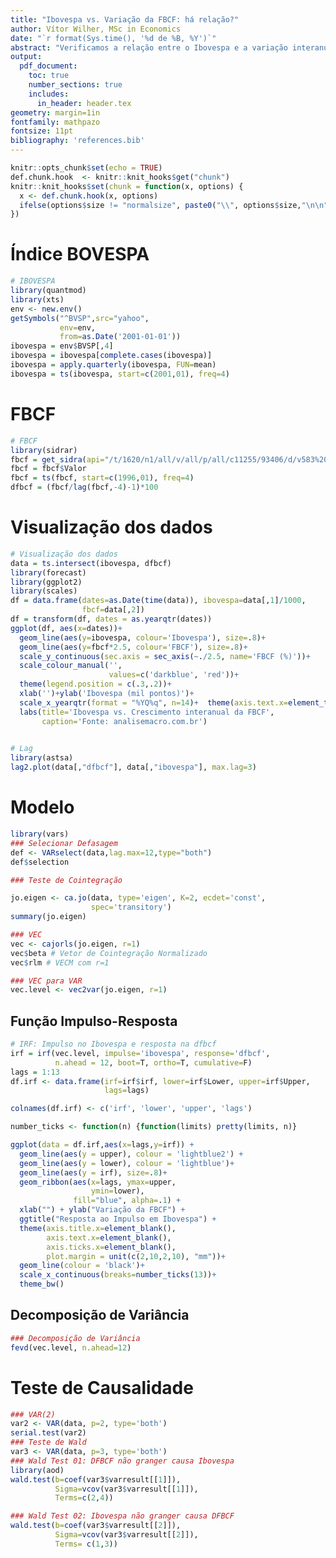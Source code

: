 ---
title: "Ibovespa vs. Variação da FBCF: há relação?"
author: Vítor Wilher, MSc in Economics
date: "`r format(Sys.time(), '%d de %B, %Y')`"
abstract: "Verificamos a relação entre o Ibovespa e a variação interanual da Formação Bruta de Capital Fixo (FBCF) por meio da estimação de um Vetor de Correção de Erros (VEC). Fazemos a análise das funções impulso-resposta e da decomposição de variância a partir do modelo estimado. Ademais, também aplicamos o procedimento de Toda-Yamamoto de modo a investigar causalidade. Os resultados encontrados sugerem que um choque no Ibovespa tem um efeito positivo na variação interanual da FBCF, aumentando a mesma em mais de 3 pontos percentuais após três trimestres. A decomposição de variância, por seu turno, revela que cerca de 30% da variância da variação interanual da FBCF é explicada pelo Ibovespa, passados 12 trimestres. Por fim, o teste de precedência temporal sugere que o Ibovespa ajuda a explicar a variação da FBCF, enquanto não encontramos evidências no caso contrário."
output: 
  pdf_document:
    toc: true
    number_sections: true
    includes:
      in_header: header.tex
geometry: margin=1in
fontfamily: mathpazo
fontsize: 11pt
bibliography: 'references.bib'
---


```{r setup, include=FALSE}
knitr::opts_chunk$set(echo = TRUE)
def.chunk.hook  <- knitr::knit_hooks$get("chunk")
knitr::knit_hooks$set(chunk = function(x, options) {
  x <- def.chunk.hook(x, options)
  ifelse(options$size != "normalsize", paste0("\\", options$size,"\n\n", x, "\n\n \\normalsize"), x)
})

```


\newpage
# Índice BOVESPA

```{r, echo=T, eval=T, results='hide', fig.cap='', fig.width=8, fig.height=4, fig.align='center', out.width=".7\\linewidth", warning=FALSE, message=FALSE, size='footnotesize'}

# IBOVESPA
library(quantmod)
library(xts)
env <- new.env()
getSymbols("^BVSP",src="yahoo", 
           env=env,
           from=as.Date('2001-01-01'))
ibovespa = env$BVSP[,4]
ibovespa = ibovespa[complete.cases(ibovespa)] 
ibovespa = apply.quarterly(ibovespa, FUN=mean)
ibovespa = ts(ibovespa, start=c(2001,01), freq=4)
```


# FBCF 

```{r, echo=T, eval=T, results='hide', fig.cap='', fig.width=8, fig.height=4, fig.align='center', out.width=".7\\linewidth", warning=FALSE, message=FALSE, size='footnotesize'}

# FBCF
library(sidrar)
fbcf = get_sidra(api="/t/1620/n1/all/v/all/p/all/c11255/93406/d/v583%202")
fbcf = fbcf$Valor
fbcf = ts(fbcf, start=c(1996,01), freq=4)
dfbcf = (fbcf/lag(fbcf,-4)-1)*100
```

# Visualização dos dados

```{r, echo=T, eval=T, results='asis', fig.width=8, fig.height=4, fig.align='center', out.width=".7\\linewidth", warning=FALSE, message=FALSE, size='footnotesize'}

# Visualização dos dados
data = ts.intersect(ibovespa, dfbcf)
library(forecast)
library(ggplot2)
library(scales)
df = data.frame(dates=as.Date(time(data)), ibovespa=data[,1]/1000,
                fbcf=data[,2])
df = transform(df, dates = as.yearqtr(dates))
ggplot(df, aes(x=dates))+
  geom_line(aes(y=ibovespa, colour='Ibovespa'), size=.8)+
  geom_line(aes(y=fbcf*2.5, colour='FBCF'), size=.8)+
  scale_y_continuous(sec.axis = sec_axis(~./2.5, name='FBCF (%)'))+
  scale_colour_manual('',
                      values=c('darkblue', 'red'))+
  theme(legend.position = c(.3,.2))+
  xlab('')+ylab('Ibovespa (mil pontos)')+
  scale_x_yearqtr(format = "%YQ%q", n=14)+  theme(axis.text.x=element_text(angle=45, hjust=1))+
  labs(title='Ibovespa vs. Crescimento interanual da FBCF',
       caption='Fonte: analisemacro.com.br')
  

```

```{r, echo=T, eval=T, results='asis', fig.width=8, fig.height=4, fig.align='center', out.width=".7\\linewidth", warning=FALSE, message=FALSE, size='footnotesize'}

# Lag
library(astsa)
lag2.plot(data[,"dfbcf"], data[,"ibovespa"], max.lag=3)

```

# Modelo

```{r, echo=T, eval=T, results='markup', fig.width=8, fig.height=4, fig.align='center', out.width=".7\\linewidth", warning=FALSE, message=FALSE, size='footnotesize'}

library(vars)
### Selecionar Defasagem
def <- VARselect(data,lag.max=12,type="both")
def$selection 

### Teste de Cointegração

jo.eigen <- ca.jo(data, type='eigen', K=2, ecdet='const', 
                  spec='transitory')
summary(jo.eigen)


```

```{r, echo=T, eval=T, results='markup', fig.width=8, fig.height=4, fig.align='center', out.width=".7\\linewidth", warning=FALSE, message=FALSE, size='footnotesize'}

### VEC
vec <- cajorls(jo.eigen, r=1)
vec$beta # Vetor de Cointegração Normalizado
vec$rlm # VECM com r=1
```

```{r, echo=T, eval=T, results='markup', fig.width=8, fig.height=4, fig.align='center', out.width=".7\\linewidth", warning=FALSE, message=FALSE, size='footnotesize'}

### VEC para VAR
vec.level <- vec2var(jo.eigen, r=1)


```

## Função Impulso-Resposta

```{r, echo=T, eval=T, results='asis', fig.width=8, fig.height=4, fig.align='center', out.width=".7\\linewidth", warning=FALSE, message=FALSE, size='footnotesize'}

# IRF: Impulso no Ibovespa e resposta na dfbcf
irf = irf(vec.level, impulse='ibovespa', response='dfbcf', 
          n.ahead = 12, boot=T, ortho=T, cumulative=F)
lags = 1:13
df.irf <- data.frame(irf=irf$irf, lower=irf$Lower, upper=irf$Upper,
                     lags=lags)

colnames(df.irf) <- c('irf', 'lower', 'upper', 'lags')

number_ticks <- function(n) {function(limits) pretty(limits, n)}

ggplot(data = df.irf,aes(x=lags,y=irf)) +
  geom_line(aes(y = upper), colour = 'lightblue2') +
  geom_line(aes(y = lower), colour = 'lightblue')+
  geom_line(aes(y = irf), size=.8)+
  geom_ribbon(aes(x=lags, ymax=upper, 
                  ymin=lower), 
              fill="blue", alpha=.1) +
  xlab("") + ylab("Variação da FBCF") + 
  ggtitle("Resposta ao Impulso em Ibovespa") +
  theme(axis.title.x=element_blank(),
        axis.text.x=element_blank(),                    
        axis.ticks.x=element_blank(),
        plot.margin = unit(c(2,10,2,10), "mm"))+
  geom_line(colour = 'black')+
  scale_x_continuous(breaks=number_ticks(13))+
  theme_bw()

```



## Decomposição de Variância

```{r, echo=T, eval=T, results='markup', fig.width=8, fig.height=4, fig.align='center', out.width=".7\\linewidth", warning=FALSE, message=FALSE, size='footnotesize'}

### Decomposição de Variância
fevd(vec.level, n.ahead=12)


```

# Teste de Causalidade

```{r, echo=T, eval=T, results='markup', fig.width=8, fig.height=4, fig.align='center', out.width=".7\\linewidth", warning=FALSE, message=FALSE, size='footnotesize'}

### VAR(2)
var2 <- VAR(data, p=2, type='both')
serial.test(var2)
### Teste de Wald
var3 <- VAR(data, p=3, type='both')
### Wald Test 01: DFBCF não granger causa Ibovespa
library(aod)
wald.test(b=coef(var3$varresult[[1]]), 
          Sigma=vcov(var3$varresult[[1]]), 
          Terms=c(2,4))

### Wald Test 02: Ibovespa não granger causa DFBCF
wald.test(b=coef(var3$varresult[[2]]), 
          Sigma=vcov(var3$varresult[[2]]), 
          Terms= c(1,3))


```
